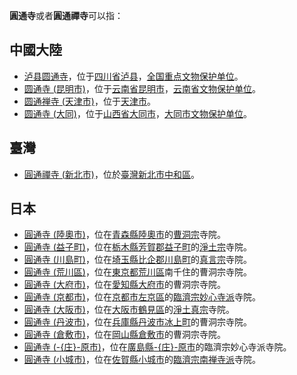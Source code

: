'''圓通寺'''或者'''圓通禪寺'''可以指：

==中國大陸==
* [[泸县圆通寺|泸县圆通寺]]，位于[[四川省|四川省]][[泸县|泸县]]，[[全国重点文物保护单位|全国重点文物保护单位]]。
* [[圆通寺_(昆明市)|圆通寺 (昆明市)]]，位于[[云南省|云南省]][[昆明市|昆明市]]，[[云南省文物保护单位|云南省文物保护单位]]。
* [[圆通禅寺_(天津市)|圆通禅寺 (天津市)]]，位于[[天津市|天津市]]。
* [[圆通寺_(大同)|圆通寺 (大同)]]，位于[[山西省|山西省]][[大同市|大同市]]，[[大同市文物保护单位|大同市文物保护单位]]。

==臺灣==
* [[圓通禪寺_(新北市)|圓通禪寺 (新北市)]]，位於[[臺灣|臺灣]][[新北市|新北市]][[中和區|中和區]]。

==日本==
*[[圓通寺_(陸奧市)|圓通寺 (陸奧市)]]，位在[[青森縣|青森縣]][[陸奧市|陸奧市]]的[[曹洞宗|曹洞宗]]寺院。
*[[圓通寺_(益子町)|圓通寺 (益子町)]]，位在[[栃木縣|栃木縣]][[芳賀郡|芳賀郡]][[益子町|益子町]]的[[淨土宗|淨土宗]]寺院。
*[[圓通寺_(川島町)|圓通寺 (川島町)]]，位在[[埼玉縣|埼玉縣]][[比企郡|比企郡]][[川島町|川島町]]的[[真言宗|真言宗]]寺院。
*[[圓通寺_(荒川區)|圓通寺 (荒川區)]]，位在[[東京都|東京都]][[荒川區|荒川區]]南千住的曹洞宗寺院。
*[[圓通寺_(大府市)|圓通寺 (大府市)]]，位在[[愛知縣|愛知縣]][[大府市|大府市]]的曹洞宗寺院。
*[[圓通寺_(京都市)|圓通寺 (京都市)]]，位在[[京都市|京都市]][[左京區|左京區]]的[[臨濟宗妙心寺派|臨濟宗妙心寺派]]寺院。
*[[圓通寺_(大阪市)|圓通寺 (大阪市)]]，位在[[大阪市|大阪市]][[鶴見區_(大阪市)|鶴見區]]的[[淨土真宗|淨土真宗]]寺院。
*[[圓通寺_(丹波市)|圓通寺 (丹波市)]]，位在[[兵庫縣|兵庫縣]][[丹波市|丹波市]][[冰上町|冰上町]]的曹洞宗寺院。
*[[圓通寺_(倉敷市)|圓通寺 (倉敷市)]]，位在[[岡山縣|岡山縣]][[倉敷市|倉敷市]]的曹洞宗寺院。
*[[圓通寺_(庄原市)|圓通寺 (-{庄}-原市)]]，位在[[廣島縣|廣島縣]][[庄原市|-{庄}-原市]]的臨濟宗妙心寺派寺院。
*[[圓通寺_(小城市)|圓通寺 (小城市)]]，位在[[佐賀縣|佐賀縣]][[小城市|小城市]]的[[臨濟宗南禅寺派|臨濟宗南禅寺派]]寺院。
{{disambig|Cat=三字消歧义}}